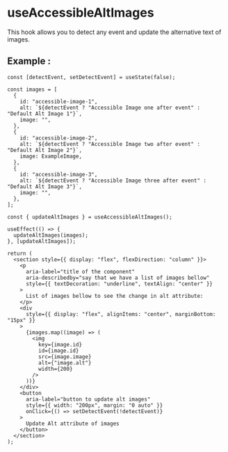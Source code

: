 
<Meta of={AccessibleAltImages} />

# **useAccessibleAltImages**

This hook allows you to detect any event and update the alternative text of images.

## **Example** :

```tsx
const [detectEvent, setDetectEvent] = useState(false);

const images = [
  {
    id: "accessible-image-1",
    alt: `${detectEvent ? "Accessible Image one after event" : "Default Alt Image 1"}`,
    image: "",
  },
  {
    id: "accessible-image-2",
    alt: `${detectEvent ? "Accessible Image two after event" : "Default Alt Image 2"}`,
    image: ExampleImage,
  },
  {
    id: "accessible-image-3",
    alt: `${detectEvent ? "Accessible Image three after event" : "Default Alt Image 3"}`,
    image: "",
  },
];

const { updateAltImages } = useAccessibleAltImages();

useEffect(() => {
  updateAltImages(images);
}, [updateAltImages]);

return (
  <section style={{ display: "flex", flexDirection: "column" }}>
    <p
      aria-label="title of the component"
      aria-describedby="say that we have a list of images bellow"
      style={{ textDecoration: "underline", textAlign: "center" }}
    >
      List of images bellow to see the change in alt attribute:
    </p>
    <div
      style={{ display: "flex", alignItems: "center", marginBottom: "15px" }}
    >
      {images.map((image) => (
        <img
          key={image.id}
          id={image.id}
          src={image.image}
          alt={"image.alt"}
          width={200}
        />
      ))}
    </div>
    <button
      aria-label="button to update alt images"
      style={{ width: "200px", margin: "0 auto" }}
      onClick={() => setDetectEvent(!detectEvent)}
    >
      Update Alt attribute of images
    </button>
  </section>
);
```
